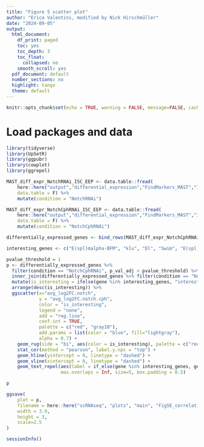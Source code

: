 ```yaml
---
title: "Figure 5 scatter plot"
author: "Erica Valentini, modified by Nick Hirschmüller"
date: "2024-09-05"
output:
  html_document:
    df_print: paged
    toc: yes
    toc_depth: 3
    toc_float:
      collapsed: no
    smooth_scroll: yes
  pdf_document: default
  number_sections: no
  highlight: tango
  theme: default
---
```


```r
knitr::opts_chunk$set(echo = TRUE, warning = FALSE, message=FALSE, cache = FALSE)
```

# Load packages and data

```r
library(tidyverse)
library(UpSetR)
library(ggpubr)
library(cowplot)
library(ggrepel)
```


```r
MAST_diff_expr_NotchRNAi_ISC_EEP <- data.table::fread(
    here::here("output","differential_expression","FindMarkers_MAST","ISC_EEP", "NotchRNAi_vs_ctrl_ISC_EEP_MAST.tsv"),
    data.table = F) %>% 
    mutate(condition = "NotchRNAi")

MAST_diff_expr_NotchCphRNAi_ISC_EEP <- data.table::fread(
    here::here("output","differential_expression","FindMarkers_MAST","ISC_EEP", "NotchCphRNAi_vs_ctrl_ISC_EEP_MAST.tsv"),
    data.table = F) %>% 
    mutate(condition = "NotchCphRNAi")

differentially_expressed_genes <- bind_rows(MAST_diff_expr_NotchCphRNAi_ISC_EEP, MAST_diff_expr_NotchRNAi_ISC_EEP)

interesting_genes <- c("E(spl)malpha-BFM", "klu", "Dl", "Swim", "E(spl)mbeta-HLH", "Myc", "spdo", "sli", "crol", "endos", "arm", "msi", "Non1", "mnb", "sima", "Mad", "path", "Egfr", "mira", "EcR", "N", "mip40", "CycA", "InR", "Dp", "esg", "kuz", "kibra", "Cdc7", "grp", "Pdi", "Cph", "sc")
```


```r
pvalue_threshold = 1
p <- differentially_expressed_genes %>% 
  filter(condition == "NotchCphRNAi", p_val_adj < pvalue_threshold) %>%
  inner_join(differentially_expressed_genes %>% filter(condition == "NotchRNAi", p_val_adj < pvalue_threshold), by = "gene", suffix = c(".notch.cph", ".notch")) %>% 
  mutate(is_interesting = ifelse(gene %in% interesting_genes, "interesting", "not interesting")) %>% 
  arrange(desc(is_interesting)) %>% 
  ggscatter(x="avg_log2FC.notch", 
            y = "avg_log2FC.notch.cph", 
            color = "is_interesting",
            legend = "none",
            add = "reg.line", 
            conf.int = TRUE, 
            palette = c("red", "gray10"), 
            add.params = list(color = "blue", fill="lightgray"), 
            alpha = 0.7) +
    geom_rug(side = "bi", aes(color = is_interesting), palette = c("red", "gray10")) +
    stat_cor(method = "pearson", label.y.npc = "top") +
    geom_hline(yintercept = 0, linetype = "dashed") +
    geom_vline(xintercept = 0, linetype = "dashed") +
    geom_text_repel(aes(label = if_else(gene %in% interesting_genes, gene, "")), 
                    max.overlaps = Inf, size=5, box.padding = 0.5)

p

ggsave(
    plot = p,
    filename = here::here("scRNAseq", "plots", "main", "Fig5E_correlation_plot.pdf"),
    width = 3.9,
    height = 3,
    scale=2.5
)
```




```r
sessionInfo()
```





